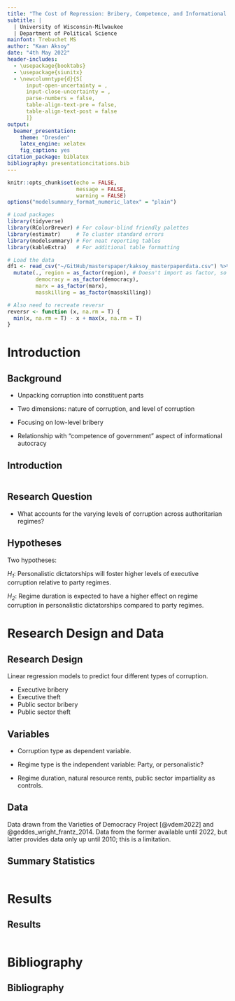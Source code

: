 ```yaml
---
title: "The Cost of Repression: Bribery, Competence, and Informational Autocrats"
subtitle: |
  | University of Wisconsin-Milwaukee
  | Department of Political Science
mainfont: Trebuchet MS
author: "Kaan Aksoy"
date: "4th May 2022"
header-includes:
  - \usepackage{booktabs}
  - \usepackage{siunitx}
  - \newcolumntype{d}{S[
      input-open-uncertainty = ,
      input-close-uncertainty = ,
      parse-numbers = false,
      table-align-text-pre = false,
      table-align-text-post = false
      ]}
output: 
  beamer_presentation:
    theme: "Dresden"
    latex_engine: xelatex
    fig_caption: yes
citation_package: biblatex
bibliography: presentationcitations.bib
---
```


```r
knitr::opts_chunk$set(echo = FALSE,
                      message = FALSE,
                      warning = FALSE)
options("modelsummary_format_numeric_latex" = "plain")
```

```r
# Load packages
library(tidyverse)
library(RColorBrewer) # For colour-blind friendly palettes
library(estimatr)     # To cluster standard errors
library(modelsummary) # For neat reporting tables
library(kableExtra)   # For additional table formatting

# Load the data
df1 <- read_csv("~/GitHub/masterspaper/kaksoy_masterpaperdata.csv") %>% 
  mutate(., region = as_factor(region), # Doesn't import as factor, so this step is necessary.
         democracy = as_factor(democracy),
         marx = as_factor(marx),
         masskilling = as_factor(masskilling))

# Also need to recreate reversr
reversr <- function (x, na.rm = T) {
  min(x, na.rm = T) - x + max(x, na.rm = T)
}
```
# Introduction
## Background

- Unpacking corruption into constituent parts

- Two dimensions: nature of corruption, and level of corruption

- Focusing on low-level bribery

- Relationship with "competence of government" aspect of informational autocracy

## Introduction

```r

```

## Research Question

- What accounts for the varying levels of corruption across authoritarian regimes?

## Hypotheses

Two hypotheses:

*H~1~*: Personalistic dictatorships will foster higher levels of executive corruption relative to party regimes.

*H~2~*: Regime duration is expected to have a higher effect on regime corruption in personalistic dictatorships compared to party regimes.

# Research Design and Data

## Research Design

Linear regression models to predict four different types of corruption.

- Executive bribery
- Executive theft
- Public sector bribery
- Public sector theft

## Variables

- Corruption type as dependent variable.

- Regime type is the independent variable: Party, or personalistic?

- Regime duration, natural resource rents, public sector impartiality as controls.

## Data

Data drawn from the Varieties of Democracy Project [@vdem2022] and @geddes_wright_frantz_2014. Data from the former available until 2022, but latter provides data only up until 2010; this is a limitation.

## Summary Statistics

```r

```

# Results

## Results

```r

```

# Bibliography
## Bibliography

::: {#refs}
:::
